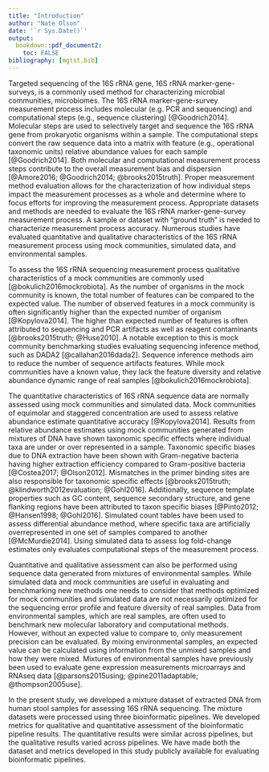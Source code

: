```yaml
---
title: "Introduction"
author: "Nate Olson"
date: '`r Sys.Date()`'
output:
  bookdown::pdf_document2:
    toc: FALSE
bibliography: [mgtst.bib]
---
```


Targeted sequencing of the 16S rRNA gene, 16S rRNA marker-gene-surveys, is a commonly used method for characterizing microbial communities, microbiomes.
The 16S rRNA marker-gene-survey measurement process includes molecular (e.g. PCR and sequencing) and computational steps (e.g., sequence clustering) [@Goodrich2014].
Molecular steps are used to selectively target and sequence the 16S rRNA gene from prokaryotic organisms within a sample.
The computational steps convert the raw sequence data into a matrix with feature (e.g., operational taxonomic units) relative abundance values for each sample [@Goodrich2014].
Both molecular and computational measurement process steps contribute to the overall measurement bias and dispersion [@Amore2016; @Goodrich2014; @brooks2015truth].
Proper measurement method evaluation allows for the characterization of how individual steps impact the measurement processes as a whole and determine where to focus efforts for improving the measurement process.
Appropriate datasets and methods are needed to evaluate the 16S rRNA marker-gene-survey measurement process.
A sample or dataset with "ground truth" is needed to characterize measurement process accuracy.
Numerous studies have evaluated quantitative and qualitative characteristics of the 16S rRNA measurement process using mock communities, simulated data, and environmental samples.


To assess the 16S rRNA sequencing measurement process qualitative characteristics of a mock communities are commonly used [@bokulich2016mockrobiota].
As the number of organisms in the mock community is known, the total number of features can be compared to the expected value.
The number of observed features in a mock community is often significantly higher than the expected number of organism [@Kopylova2014].
The higher than expected number of features is often attributed to sequencing and PCR artifacts as well as reagent contaminants [@brooks2015truth; @Huse2010].
A notable exception to this is mock community benchmarking studies evaluating sequencing inference method, such as DADA2 [@callahan2016dada2].
Sequence inference methods aim to reduce the number of sequence artifacts features.
While mock communities have a known value, they lack the feature diversity and relative abundance dynamic range of real samples [@bokulich2016mockrobiota].


The quantitative characteristics of 16S rRNA sequence data are normally assessed using mock communities and simulated data.
Mock communities of equimolar and staggered concentration are used to assess relative abundance estimate quantitative accuracy [@Kopylova2014].
Results from relative abundance estimates using mock communities generated from mixtures of DNA have shown taxonomic specific effects where individual taxa are under or over represented in a sample.
Taxonomic specific biases due to DNA extraction have been shown with Gram-negative bacteria having higher extraction efficiency compared to Gram-positive bacteria [@Costea2017; @Olson2012].
Mismatches in the primer binding sites are also responsible for taxonomic specific effects [@brooks2015truth; @klindworth2012evaluation; @Gohl2016].
Additionally, sequence template properties such as GC content, sequence secondary structure, and gene flanking regions have been attributed to taxon specific biases [@Pinto2012; @Hansen1998; @Gohl2016].
Simulated count tables have been used to assess differential abundance method, where specific taxa are artificially overrepresented in one set of samples compared to another [@McMurdie2014].
Using simulated data to assess log fold-change estimates only evaluates computational steps of the measurement process.


Quantitative and qualitative assessment can also be performed using sequence data generated from mixtures of environmental samples.
While simulated data and mock communities are useful in evaluating and benchmarking new methods one needs to consider that methods optimized for mock communities and simulated data are not necessarily optimized for the sequencing error profile and feature diversity of real samples.
Data from environmental samples, which are real samples, are often used to benchmark new molecular laboratory and computational methods.
However, without an expected value to compare to, only measurement precision can be evaluated.
By mixing environmental samples, an expected value can be calculated using information from the unmixed samples and how they were mixed.
Mixtures of environmental samples have previously been used to evaluate gene expression measurements microarrays and RNAseq data [@parsons2015using; @pine2011adaptable; @thompson2005use].


In the present study, we developed a mixture dataset of extracted DNA from human stool samples for assessing 16S rRNA sequencing.
The mixture datasets were processed using three bioinformatic pipelines.
We developed metrics for qualitative and quantitative assessment of the bioinformatic pipeline results.
The quantitative results were similar across pipelines, but the qualitative results varied across pipelines.
We have made both the dataset and metrics developed in this study publicly available for evaluating bioinformatic pipelines.


<!-- A key step in the measurement process is clustering, the grouping of sequences into biologically relevant units, or operational taxonomic units (OTUs).
There are a number of different clustering methods.
The two most commonly used clustering methods are _de-novo_ clustering and open-reference clustering.
_de-novo_ clustering algorithms group sequences based on a defined similarity threshold [@westcott2015novo].
Open-reference clustering matches sequences to a set of previously clustered reference sequences (_de-novo_) then perform _de-novo_ clustering on the sequences in the dataset that do not match to sequences in the reference dataset with the desired similarity threshold [@he2015stability].
A third methods for clustering, sequence inference, uses statistical models or algorithms to differentiate true biological sequences within a dataset from sequencing errors [@callahan2016dada2;@amir2017deblur;@eren2015minimum].

Further challenging the measurement process is the compositional nature of the 16S data, that is the proportion of an organism within a sample is being measured and not the absolute abundance [@tsilimigras2016compositional].
Sequencing data only provide information regarding the relative abundance of organisms within a samples to other organisms within the same sample.
# When comparing the relative abundance of an organism across samples you are comparing organismal abundance relative to the rest of the organisms within the sample.
As a result an organism can have the same absolute abundance in two samples but due to differences in either the microbial community composition or for targeted assays such as 16S metagenomics differences in the proportion of human DNA in the sample.  -->



<!-- As with mock communities, simulated sequencing data has an expected value that can be used for benchmarking.  -->
<!-- However, as the sequencing error profile is not completely understood, simulated data does not recapitulate sequencing data generated from an environmental sample.  -->
